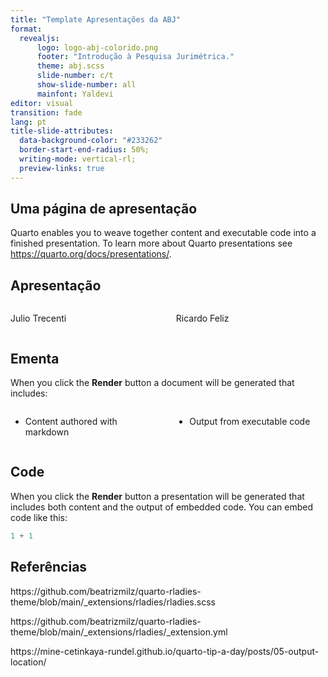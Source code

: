 ```yaml
---
title: "Template Apresentações da ABJ"
format: 
  revealjs:
      logo: logo-abj-colorido.png
      footer: "Introdução à Pesquisa Jurimétrica."
      theme: abj.scss
      slide-number: c/t
      show-slide-number: all
      mainfont: Yaldevi
editor: visual
transition: fade
lang: pt
title-slide-attributes: 
  data-background-color: "#233262"
  border-start-end-radius: 50%;
  writing-mode: vertical-rl;
  preview-links: true
---
```


## **Uma página de apresentação** {.normal-page}

Quarto enables you to weave together content and executable code into a finished presentation. To learn more about Quarto presentations see <https://quarto.org/docs/presentations/>.

## **Apresentação** {.page-app}

::: columns
::: column
Julio Trecenti
:::

::: column
Ricardo Feliz
:::
:::

### 

## **Ementa**

When you click the **Render** button a document will be generated that includes:

::: incremental
::: columns
::: {.column width="50%"}
-   Content authored with markdown
:::

::: {.column width="50%"}
-   Output from executable code
:::
:::
:::

## **Code** {style="align-content: center;"}

When you click the **Render** button a presentation will be generated that includes both content and the output of embedded code. You can embed code like this:

```r
1 + 1
```

## Referências

https://github.com/beatrizmilz/quarto-rladies-theme/blob/main/\_extensions/rladies/rladies.scss

https://github.com/beatrizmilz/quarto-rladies-theme/blob/main/\_extensions/rladies/\_extension.yml

https://mine-cetinkaya-rundel.github.io/quarto-tip-a-day/posts/05-output-location/
